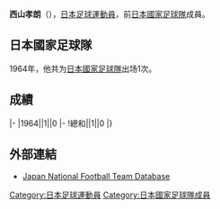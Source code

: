{{Infobox football biography
|name=西山孝朗
|image=
|fullname=西山孝朗
|birth_date={{Birth date and age|1942|1|7}}
|cityofbirth=
|countryofbirth=[[日本|日本]]
|height=
|position=[[後衛_(足球)|後衛]]
|currentclub=
|years=1964-?
|clubs=[[豊田自動織機|豊田自動織機]]
|caps(goals)=
|nationalyears=1964
|nationalteam=[[日本國家足球隊|日本]]
|nationalcaps(goals)=1 (0)
}}
'''西山孝朗'''（{{Bd|1942年|1月7日||}}），[[日本|日本]][[足球|足球]][[運動員|運動員]]，前[[日本國家足球隊|日本國家足球隊]]成員。

==日本國家足球隊==
1964年，他共为[[日本國家足球隊|日本國家足球隊]]出场1次。

==成績==
{{Football player national team statistics|JPN}}
|-
|1964||1||0
|-
!總和||1||0
|}

==外部連結==
{{Reflist}}
*[https://web.archive.org/web/20131105105357/http://www.japannationalfootballteam.com/en/players/nishiyama_takao.html Japan National Football Team Database]

{{Japan-sport-bio-stub}}
{{Soccer-player-stub}}
[[Category:日本足球運動員|Category:日本足球運動員]]
[[Category:日本國家足球隊成員|Category:日本國家足球隊成員]]